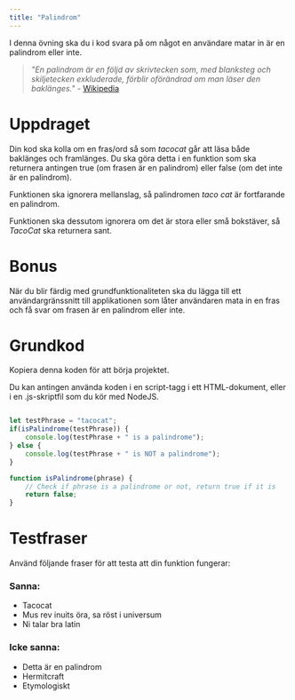 ```yaml
---
title: "Palindrom"
---
```


I denna övning ska du i kod svara på om något en användare matar in är en palindrom eller inte.

> _"En palindrom är en följd av skrivtecken som, med blanksteg och skiljetecken exkluderade, förblir oförändrad om man läser den baklänges."_ - [Wikipedia](https://sv.wikipedia.org/wiki/Palindrom)

# Uppdraget

Din kod ska kolla om en fras/ord så som _tacocat_ går att läsa både baklänges och framlänges. Du ska göra detta i en funktion som ska returnera antingen true (om frasen är en palindrom) eller false (om det inte är en palindrom).

Funktionen ska ignorera mellanslag, så palindromen _taco cat_ är fortfarande en palindrom.

Funktionen ska dessutom ignorera om det är stora eller små bokstäver, så _TacoCat_ ska returnera sant.

# Bonus
När du blir färdig med grundfunktionaliteten ska du lägga till ett användargränssnitt till applikationen som låter användaren mata in en fras och få svar om frasen är en palindrom eller inte.

# Grundkod

Kopiera denna koden för att börja projektet.

Du kan antingen använda koden i en script-tagg i ett HTML-dokument, eller i en .js-skriptfil som du kör med NodeJS.

```javascript

let testPhrase = "tacocat";
if(isPalindrome(testPhrase)) {
    console.log(testPhrase + " is a palindrome");
} else {
    console.log(testPhrase + " is NOT a palindrome");
}

function isPalindrome(phrase) {
    // Check if phrase is a palindrome or not, return true if it is
    return false;
}
```

# Testfraser
Använd följande fraser för att testa att din funktion fungerar:

### Sanna:
- Tacocat
- Mus rev inuits öra, sa röst i universum
- Ni talar bra latin

### Icke sanna:
- Detta är en palindrom
- Hermitcraft
- Etymologiskt
